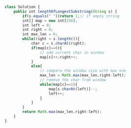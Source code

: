 ```js

class Solution {
    public int lengthOfLongestSubstring(String s) {
        if(s.equals(" "))return 1;// if empty string
        int[] map = new int[256];
        int left = 0;
        int right = 0;
        int max_len = 0; 
        while(right < s.length()){
            char c = s.charAt(right);
            if(map[c]==0){
                // add current char in window
                map[c]++;right++;
            }
            else{
                // compare the window size with max one
                max_len = Math.max(max_len,right-left);
                // remove the char from window 
                while(map[c]==1){
                    map[s.charAt(left)]--;
                    left++;
                }
            }
        }
        return Math.max(max_len,right-left);
    }
}

```